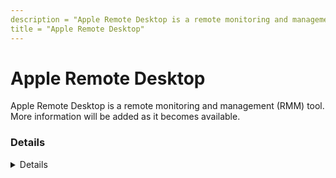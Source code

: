 ```yaml
---
description = "Apple Remote Desktop is a remote monitoring and management (RMM) tool. More information will be added as it becomes available."
title = "Apple Remote Desktop"
---
```




# Apple Remote Desktop

Apple Remote Desktop is a remote monitoring and management (RMM) tool. More information will be added as it becomes available.

### Details
<Details author={""}
         category={""}
         created={""}
         website={""}
         lastModified={"2-24-2024"}
         privileges={""}
         free={ false }
         verification={ false }
/>

#### Installation Paths
<Card code={ ["ARDAgent.app"] }/>





### Forensic Artifacts




#### Network Artifacts
<EuiSpacer size="xl"/>
<NetworkArtifactsTable data={ [{"Description": "Known remote domains", "Domains": ["user_managed"], "Ports": []}] }/>




### Detections
- Detects potential network activity of Apple Remote Desktop RMM tool
  - [Sigma Rule](https://github.com/magicsword-io/LOLRMM/blob/main/detections/sigma/apple_remote_desktop_network_sigma.yml)

### References
- [https://support.apple.com/guide/remote-desktop/install-and-set-up-remote-desktop-apdf49e03a4/mac](https://support.apple.com/guide/remote-desktop/install-and-set-up-remote-desktop-apdf49e03a4/mac)

